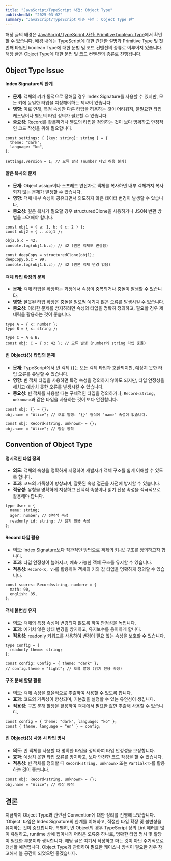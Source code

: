 ```yaml
---
title: "JavaScript/TypeScript 사전: Object Type"
publishedAt: "2025-03-02"
summary: "JavaScript/TypeScript 이슈 사전 : Object Type 편"
---
```


해당 글의 배경은 [JavaScript/TypeScript 사전: Primitive boolean Type](https://gittoblog.vercel.app/blog/dictPrimitivebooleanType)에서 확인할 수 있습니다.
배경 내에는 TypeScript에 대한 간단한 설명과 Primitive Type 및 첫 번째 타입인 boolean Type에 대한 문법 및 코드 컨벤션의 종류로 이루어져 있습니다.
해당 글은 Object Type에 대한 문법 및 코드 컨벤션의 종류로 진행됩니다.

## Object Type Issue

#### Index Signature의 한계

- **문제**: 객체의 키가 동적으로 정해질 경우 Index Signature를 사용할 수 있지만, 모든 키에 동일한 타입을 지정해야하는 제약이 있습니다.
- **영향**: 이로 인해, 특정 속성만 다른 타입을 허용하는 것이 어려워져, 불필요한 타입 캐스팅이나 별도의 타입 정의가 필요할 수 있습니다.
- **중요성**: Record를 활룔하거나 별도의 타입을 정의하는 것이 보다 명확하고 안정적인 코드 작성을 위해 필요합니다.

```
const settings: { [key: string]: string } = {
  theme: "dark",
  language: "ko",
};

settings.version = 1; // 오류 발생 (number 타입 허용 불가)
```

#### 얕은 복사의 문제

- **문제**: Object.assign이나 스프레드 연산자로 객체를 복사하면 내부 객체까지 복사되지 않는 문제가 발생할 수 있습니다.
- **영향**: 객체 내부 속성이 공유되면서 의도하지 않은 데이터 변경이 발생할 수 있습니다.
- **중요성**: 깊은 복사가 필요할 경우 structuredClone을 사용하거나 JSON 변환 방법을 고려해야 합니다.

```
const obj1 = { a: 1, b: { c: 2 } };
const obj2 = { ...obj1 };

obj2.b.c = 42;
console.log(obj1.b.c); // 42 (원본 객체도 변경됨)

const deepCopy = structuredClone(obj1);
deepCopy.b.c = 99;
console.log(obj1.b.c); // 42 (원본 객체 변경 없음)
```

#### 객체 타입 확장의 문제

- **문제**: 객체 타입을 확장하는 과정에서 속성이 중복되거나 충돌이 발생할 수 있습니다.
- **영향**: 잘못된 타입 확장은 충돌을 일으켜 예기치 않은 오류를 발생시킬 수 있습니다.
- **중요성**: 이러한 문제를 방지하려면 속성의 타입을 명확히 정의하고, 필요할 경우 제네릭을 활용하는 것이 좋습니다.

```
type A = { x: number };
type B = { x: string };

type C = A & B;
const obj: C = { x: 42 }; // 오류 발생 (number와 string 타입 충돌)
```

#### 빈 Object({}) 타입의 문제

- **문제**: TypeScript에서 빈 객체 {}는 모든 객체 타입과 호환되지만, 예상치 못한 타입 오류를 유발할 수 있습니다.
- **영향**: 빈 객체 타입을 사용하면 특정 속성을 정의하지 않아도 되지만, 타입 안정성을 해치고 예상치 못한 오류를 발생시킬 수 있습니다.
- **중요성**: 빈 객체를 사용할 때는 구체적인 타입을 정의하거나, `Record<string, unknown>`과 같은 타입을 사용하는 것이 보다 안전합니다.

```
const obj: {} = {};
obj.name = "Alice"; // 오류 발생: '{}' 형식에 'name' 속성이 없습니다.

const obj: Record<string, unknown> = {};
obj.name = "Alice"; // 정상 동작
```

## Convention of Object Type

#### 명시적인 타입 정의

- **의도**: 객체의 속성을 명확하게 지정하여 개발자가 객체 구조를 쉽게 이해할 수 있도록 합니다.
- **효과**: 코드의 가독성이 향상되며, 잘못된 속성 접근을 사전에 방지할 수 있습니다.
- **적용성**: 유형을 명확하게 지정하고 선택적 속성이나 읽기 전용 속성을 적극적으로 활용해야 합니다.

```
type User = {
  name: string;
  age?: number; // 선택적 속성
  readonly id: string; // 읽기 전용 속성
};
```

#### Record 타입 활용

- **의도**: Index Signature보다 직관적인 방법으로 객체의 키-값 구조를 정의하고자 합니다.
- **효과**: 타입 안정성이 높아지고, 예측 가능한 객체 구조를 유지할 수 있습니다.
- **적용성**: `Record<K, V>`를 활용하여 객체의 키와 값 타입을 명확하게 정의할 수 있습니다.

```
const scores: Record<string, number> = {
  math: 90,
  english: 85,
};
```

#### 객체 불변성 유지

- **의도**: 객체의 특정 속성이 변경되지 않도록 하여 안정성을 높입니다.
- **효과**: 예기치 않은 상태 변경을 방지하고, 유지보수를 용이하게 합니다.
- **적용성**: readonly 키워드를 사용하여 변경이 필요 없는 속성을 보호할 수 있습니다.

```
type Config = {
  readonly theme: string;
};

const config: Config = { theme: "dark" };
// config.theme = "light"; // 오류 발생 (읽기 전용 속성)
```

#### 구조 분해 할당 활용

- **의도**: 객체 속성을 효율적으로 추출하여 사용할 수 있도록 합니다.
- **효과**: 코드의 가독성이 향상되며, 기본값을 설정할 수 있는 유연성이 생깁니다.
- **적용성**: 구조 분해 할당을 활용하여 객체에서 필요한 값만 추출해 사용할 수 있습니다.

```
const config = { theme: "dark", language: "ko" };
const { theme, language = "en" } = config;
```

#### 빈 Object({}) 사용 시 타입 명시

- **의도**: 빈 객체를 사용할 때 명확한 타입을 정의하여 타입 안정성을 보장합니다.
- **효과**: 예상치 못한 타입 오류를 방지하고, 보다 안전한 코드 작성을 할 수 있습니다.
- **적용성**: 빈 객체를 정의할 때 `Record<string, unknown>` 또는 `Partial<T>`를 활용하는 것이 좋습니다.

```
const obj: Record<string, unknown> = {};
obj.name = "Alice"; // 정상 동작
```

## 결론

지금까지 Object Type과 관련된 Convention에 대한 정리를 진행해 보았습니다.
'Object' 타입은 Index Signature의 한계를 이해하고, 적절한 타입 확장 및 불변성을 유지하는 것이 중요합니다.
특별히, 빈 Object의 경우 TypeScript 상의 Lint 에러를 많이 유발하고, runtime 상에 잡아내기 어려운 오류중 하나로, 명확한 타입 명시 및 할당이 필요한 부분이라 생각합니다.
해당 글은 여기서 작성하고 마는 것이 아닌 주기적으로 갱신할 예정입니다. Object Type과 관련하여 필요한 케이스나 방식이 필요한 경우 참고해서 볼 공간이 되었으면 좋겠습니다.

